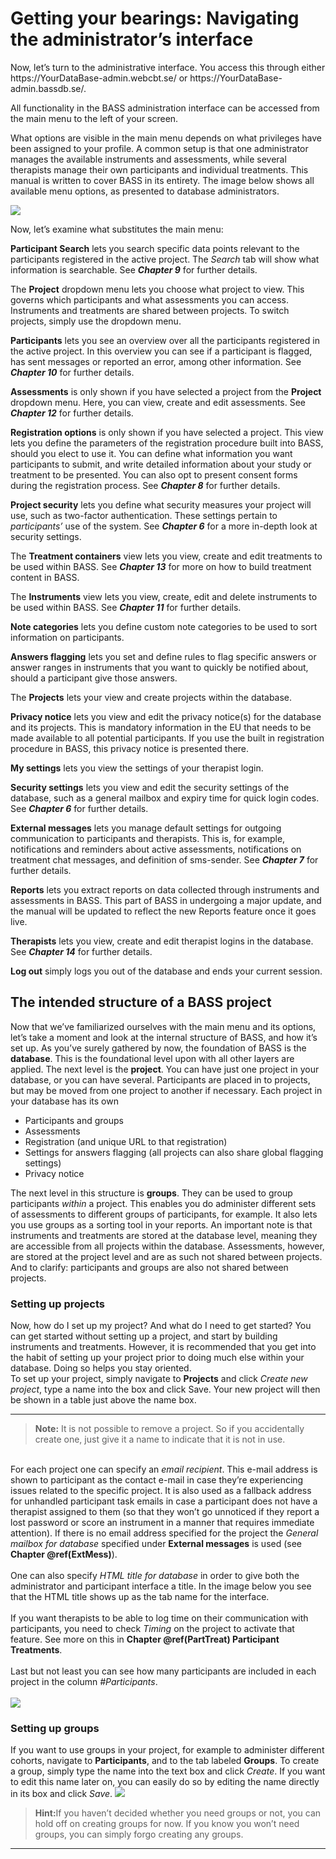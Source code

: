 # Getting your bearings: Navigating the administrator's interface

Now, let’s turn to the administrative interface. You access this through either https://YourDataBase-admin.webcbt.se/ or https://YourDataBase-admin.bassdb.se/. 

All functionality in the BASS administration interface can be accessed from the main menu to the left of your screen. 

What options are visible in the main menu depends on what privileges have been assigned to your profile. A common setup is that one administrator manages the available instruments and assessments, while several therapists manage their own participants and individual treatments. This manual is written to cover BASS in its entirety. The image below shows all available menu options, as presented to database administrators.

![](images/main-menu.png)

Now, let’s examine what substitutes the main menu:

**Participant Search** lets you search specific data points relevant to the participants registered in the active project. The *Search* tab will show what information is searchable. See ***Chapter 9*** for further details.

The **Project** dropdown menu lets you choose what project to view. This governs which participants and what assessments you can access. Instruments and treatments are shared between projects. To switch projects, simply use the dropdown menu.

**Participants** lets you see an overview over all the participants registered in the active project. In this overview you can see if a participant is flagged, has sent messages or reported an error, among other information. See ***Chapter 10*** for further details.

**Assessments** is only shown if you have selected a project from the **Project** dropdown menu. Here, you can view, create and edit assessments. See ***Chapter 12*** for further details.

**Registration options** is only shown if you have selected a project. This view lets you define the parameters of the registration procedure built into BASS, should you elect to use it. You can define what information you want participants to submit, and write detailed information about your study or treatment to be presented. You can also opt to present consent forms during the registration process. See ***Chapter 8*** for further details.

**Project security** lets you define what security measures your project will use, such as two-factor authentication. These settings pertain to *participants'* use of the system. See ***Chapter 6*** for a more in-depth look at security settings.

The **Treatment containers** view lets you view, create and edit treatments to be used within BASS. See ***Chapter 13*** for more on how to build treatment content in BASS.

The **Instruments** view lets you view, create, edit and delete instruments to be used within BASS. See ***Chapter 11*** for further details.

**Note categories** lets you define custom note categories to be used to sort information on participants.

**Answers flagging** lets you set and define rules to flag specific answers or answer ranges in instruments that you want to quickly be notified about, should a participant give those answers.

The **Projects** lets your view and create projects within the database.

**Privacy notice** lets you view and edit the privacy notice(s) for the database and its projects. This is mandatory information in the EU that needs to be made available to all potential participants. If you use the built in registration procedure in BASS, this privacy notice is presented there.

**My settings** lets you view the settings of your therapist login.

**Security settings** lets you view and edit the security settings of the database, such as a general mailbox and expiry time for quick login codes. See ***Chapter 6*** for further details.

**External messages** lets you manage default settings for outgoing communication to participants and therapists. This is, for example, notifications and reminders about active assessments, notifications on treatment chat messages, and definition of sms-sender. See ***Chapter 7*** for further details.

**Reports** lets you extract reports on data collected through instruments and assessments in BASS. This part of BASS in undergoing a major update, and the manual will be updated to reflect the new Reports feature once it goes live.

**Therapists** lets you view, create and edit therapist logins in the database. See ***Chapter 14*** for further details.

**Log out** simply logs you out of the database and ends your current session.


## The intended structure of a BASS project

Now that we’ve familiarized ourselves with the main menu and its options, let’s take a moment and look at the internal structure of BASS, and how it’s set up.
As you’ve surely gathered by now, the foundation of BASS is the **database**. This is the foundational level upon with all other layers are applied. The next level is the **project**. You can have just one project in your database, or you can have several. Participants are placed in to projects, but may be moved from one project to another if necessary. Each project in your database has its own

  - Participants and groups
  - Assessments
  - Registration (and unique URL to that registration)
  - Settings for answers flagging (all projects can also share global flagging settings)
  - Privacy notice
  
The next level in this structure is **groups**. They can be used to group participants *within* a project. This enables you do administer different sets of assessments to different groups of participants, for example. It also lets you use groups as a sorting tool in your reports.
An important note is that instruments and treatments are stored at the database level, meaning they are accessible from all projects within the database. Assessments, however, are stored at the project level and are as such not shared between projects.
And to clarify: participants and groups are also not shared between projects.

### Setting up projects
Now, how do I set up my project? And what do I need to get started? 
You can get started without setting up a project, and start by building instruments and treatments. However, it is recommended that you get into the habit of setting up your project prior to doing much else within your database. Doing so helps you stay oriented.
<br>
To set up your project, simply navigate to **Projects** and click *Create new project*, type a name into the box and click Save. Your new project will then be shown in a table just above the name box.
<hr>
>**Note:** It is not possible to remove a project. So if you accidentally create one, just give it a name to indicate that it is not in use.

<br>
For each project one can specify an *email recipient*. This e-mail address is shown to participant as the contact e-mail in case they’re experiencing issues related to the specific project. It is also used as a fallback address for unhandled participant task emails in case a participant does not have a therapist assigned to them (so that they won’t go unnoticed if they report a lost password or score an instrument in a manner that requires immediate attention). If there is no email address specified for the project the *General mailbox for database* specified under **External messages** is used (see **Chapter \@ref(ExtMess)**).
<br><br>
One can also specify *HTML title for database* in order to give both the administrator and participant interface a title. In the image below you see that the HTML title shows up as the tab name for the interface.
<br><br>
If you want therapists to be able to log time on their communication with participants, you need to check *Timing* on the project to activate that feature. See more on this in **Chapter \@ref(PartTreat) Participant Treatments**.
<br><br>
Last but not least you can see how many participants are included in each project in the column *#Participants*.
<br><br>
![](images/projects.png)

### Setting up groups
If you want to use groups in your project, for example to administer different cohorts, navigate to **Participants**, and to the tab labeled **Groups**. To create a group, simply type the name into the text box and click *Create*. If you want to edit this name later on, you can easily do so by editing the name directly in its box and click *Save*.
![](images/groups.png)

>**Hint:**If you haven’t decided whether you need groups or not, you can hold off on creating groups for now. If you know you won’t need groups, you can simply forgo creating any groups.

<hr>
